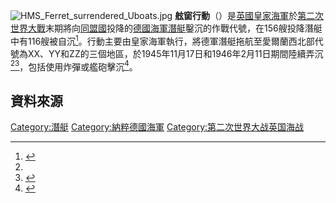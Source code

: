 [[Image:HMS_Ferret_surrendered_Uboats.jpg|thumb]]
'''舷窗行動'''（{{lang-en|Operation Deadlight}}）是[[英國皇家海軍|英國皇家海軍]]於[[第二次世界大戰|第二次世界大戰]]末期將向[[同盟國_(第二次世界大戰)|同盟國]]投降的[[納粹德國海軍|德國海軍]][[U艇|潛艇]]鑿沉的作戰代號，在156艘投降潛艇中有116艘被自沉<ref name=Waller>{{cite web
 |url=http://uboat.net/articles/84.html
 |title=Operation Deadlight
 |last1=Waller
 |first1=Derek
 |website=German U-boats of WWII - uboat.net
 |accessdate=7 November 2010
 |archive-date=2010-11-12
 |archive-url=https://web.archive.org/web/20101112011008/http://www.uboat.net/articles/84.html
 |dead-url=no
 }}</ref>。行動主要由皇家海軍執行，將德軍潛艇拖航至愛爾蘭西北部代號為XX、YY和ZZ的三個地區，於1945年11月17日和1946年2月11日期間陸續弄沉<ref name=Paterson161 /><ref name=Paterson174>{{cite book |title=Black Flag. The Surrender of Germany's U-Boat Forces 1945 |last=Paterson |first=Lawrence |year=2009 |publisher=Pen & Sword books |isbn=978-1-84832-037-6 |page=174}}</ref>，包括使用炸彈或艦砲擊沉<ref name=Paterson161>{{cite book |title=Black Flag. The Surrender of Germany's U-Boat Forces 1945 |last=Paterson |first=Lawrence |year=2009 |publisher=Pen & Sword books |isbn=978-1-84832-037-6 |page= |pages= 161–163}}</ref>。

==資料來源==
{{reflist}}

{{U-潛艇}}

[[Category:潛艇|Category:潛艇]]
[[Category:納粹德國海軍|Category:納粹德國海軍]]
[[Category:第二次世界大战英国海战|Category:第二次世界大战英国海战]]
